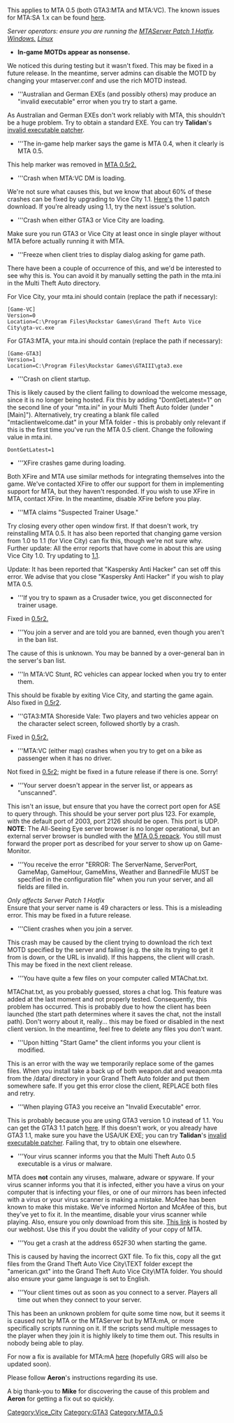 {{MTA0.5 page}}
{{Historical|This article applies to an older version of Multi Theft Auto for GTAIII and Vice City. The current release is [[/http://forum.mtasa.com/viewtopic.php?f=31&t=31692 0.5r2.md|http://forum.mtasa.com/viewtopic.php?f=31&t=31692 0.5r2]]. The updated article for 0.5r2 can be found [[/MTA_0.5r2_Known_Issues.md|here]].}}

This applies to MTA 0.5 (both GTA3:MTA and MTA:VC). The known issues for MTA:SA 1.x can be found [[/Known_Issues_-_FAQ.md|here]].

''Server operators: ensure you are running the [http://forum.mtasa.com/viewtopic.php?f=44&t=27645 MTAServer Patch 1 Hotfix]. [http://files.mtasa.com/apps/0.5/mta05_server_win32_patch1_hotfix.zip Windows.] [http://files.mtasa.com/apps/0.5/mta05_server_linux_patch1_hotfix.tar.gz Linux]''

*'''In-game MOTDs appear as nonsense.'''
We noticed this during testing but it wasn't fixed. This may be fixed in a future release. In the meantime, server admins can disable the MOTD by changing your mtaserver.conf and use the rich MOTD instead.

*'''Australian and German EXEs (and possibly others) may produce an "invalid executable" error when you try to start a game.
As Australian and German EXEs don't work reliably with MTA, this shouldn't be a huge problem. Try to obtain a standard EXE. You can try '''Talidan''''s [http://forum.mtasa.com/viewtopic.php?f=50&t=12180 invalid executable patcher].

*'''The in-game help marker says the game is MTA 0.4, when it clearly is MTA 0.5.
This help marker was removed in [http://forum.mtasa.com/viewtopic.php?f=31&t=31692 MTA 0.5r2.]

*'''Crash when MTA:VC DM is loading.
We're not sure what causes this, but we know that about 60% of these crashes can be fixed by upgrading to Vice City 1.1. [http://updates.rockstargames.com/patches/vicecity/vicepatch_11.zip Here's] the 1.1 patch download. If you're already using 1.1, try the next issue's solution.

*'''Crash when either GTA3 or Vice City are loading.
Make sure you run GTA3 or Vice City at least once in single player without MTA before actually running it with MTA.

*'''Freeze when client tries to display dialog asking for game path.
There have been a couple of occurrence of this, and we'd be interested to see why this is. You can avoid it by manually setting the path in the mta.ini in the Multi Theft Auto directory.

For Vice City, your mta.ini should contain (replace the path if necessary):
<pre>[Game-VC]
Version=0
Location=C:\Program Files\Rockstar Games\Grand Theft Auto Vice City\gta-vc.exe</pre>

For GTA3:MTA, your mta.ini should contain (replace the path if necessary):
<pre>[Game-GTA3]
Version=1
Location=C:\Program Files\Rockstar Games\GTAIII\gta3.exe</pre>

*'''Crash on client startup.
This is likely caused by the client failing to download the welcome message, since it is no longer being hosted. Fix this by adding "DontGetLatest=1" on the second line of your "mta.ini" in your Multi Theft Auto folder (under "[Main]"). Alternatively, try creating a blank file called "mtaclientwelcome.dat" in your MTA folder - this is probably only relevant if this is the first time you've run the MTA 0.5 client. Change the following value in mta.ini.

<pre>DontGetLatest=1</pre>

*'''XFire crashes game during loading.
Both XFire and MTA use similar methods for integrating themselves into the game. We've contacted XFire to offer our support for them in implementing support for MTA, but they haven't responded. If you wish to use XFire in MTA, contact XFire. In the meantime, disable XFire before you play.

*'''MTA claims "Suspected Trainer Usage."
Try closing every other open window first. If that doesn't work, try reinstalling MTA 0.5. It has also been reported that changing game version from 1.0 to 1.1 (for Vice City) can fix this, though we're not sure why.<br>
Further update: All the error reports that have come in about this are using Vice City 1.0. Try updating to [http://updates.rockstargames.com/patches/vicecity/vicepatch_11.zip 1.1].

Update: It has been reported that "Kaspersky Anti Hacker" can set off this error. We advise that you close "Kaspersky Anti Hacker" if you wish to play MTA 0.5.

*'''If you try to spawn as a Crusader twice, you get disconnected for trainer usage.
Fixed in [http://forum.mtasa.com/viewtopic.php?f=31&t=31692 0.5r2.]

*'''You join a server and are told you are banned, even though you aren't in the ban list.
The cause of this is unknown. You may be banned by a over-general ban in the server's ban list.

*'''In MTA:VC Stunt, RC vehicles can appear locked when you try to enter them.
This should be fixable by exiting Vice City, and starting the game again. Also fixed in [http://forum.mtasa.com/viewtopic.php?f=31&t=31692 0.5r2].

*'''GTA3:MTA Shoreside Vale: Two players and two vehicles appear on the character select screen, followed shortly by a crash.
Fixed in [http://forum.mtasa.com/viewtopic.php?f=31&t=31692 0.5r2.]

*'''MTA:VC (either map) crashes when you try to get on a bike as passenger when it has no driver.
Not fixed in [http://forum.mtasa.com/viewtopic.php?f=31&t=31692 0.5r2;] might be fixed in a future release if there is one. Sorry!

*'''Your server doesn't appear in the server list, or appears as "unscanned".
This isn't an issue, but ensure that you have the correct port open for ASE to query through. This should be your server port plus 123. For example, with the default port of 2003, port 2126 should be open. This port is UDP.<br>
'''NOTE''': The All-Seeing Eye server browser is no longer operational, but an external server browser is bundled with the [http://files.mtasa.com/apps/0.5/mta05_full_installer_repack.exe MTA 0.5 repack]. You still must forward the proper port as described for your server to show up on Game-Monitor.

*'''You receive the error "ERROR: The ServerName, ServerPort, GameMap, GameHour, GameMins, Weather and BannedFile MUST be specified in the configuration file" when you run your server, and all fields are filled in.
''Only affects Server Patch 1 Hotfix''<br>
Ensure that your server name is 49 characters or less. This is a misleading error. This may be fixed in a future release.

*'''Client crashes when you join a server.
This crash may be caused by the client trying to download the rich text MOTD specified by the server and failing (e.g. the site its trying to get it from is down, or the URL is invalid). If this happens, the client will crash. This may be fixed in the next client release.

*'''You have quite a few files on your computer called MTAChat.txt.
MTAChat.txt, as you probably guessed, stores a chat log. This feature was added at the last moment and not properly tested. Consequently, this problem has occurred. This is probably due to how the client has been launched (the start path determines where it saves the chat, not the install path). Don't worry about it, really... this may be fixed or disabled in the next client version. In the meantime, feel free to delete any files you don't want.

*'''Upon hitting "Start Game" the client informs you your client is modified.
This is an error with the way we temporarily replace some of the games files. When you install take a back up of both weapon.dat and weapon.mta from the /data/ directory in your Grand Theft Auto folder and put them somewhere safe. If you get this error close the client, REPLACE both files and retry. 

*'''When playing GTA3 you receive an "Invalid Executable" error.
This is probably because you are using GTA3 version 1.0 instead of 1.1. You can get the GTA3 1.1 patch [http://updates.rockstargames.com/patches/grandtheftauto3/GTA3patch1.1.zip here]. If this doesn't work, or you already have GTA3 1.1, make sure you have the USA/UK EXE; you can try '''Talidan''''s [http://forum.mtasa.com/viewtopic.php?f=50&t=12180 invalid executable patcher]. Failing that, try to obtain one elsewhere.

*'''Your virus scanner informs you that the Multi Theft Auto 0.5 executable is a virus or malware.
MTA does '''not''' contain any viruses, malware, adware or spyware. If your virus scanner informs you that it is infected, either you have a virus on your computer that is infecting your files, or one of our mirrors has been infected with a virus or your virus scanner is making a mistake. McAfee has been known to make this mistake. We've informed Norton and McAfee of this, but they've yet to fix it. In the meantime, disable your virus scanner while playing. Also, ensure you only download from this site. [http://files.mtasa.com/apps/0.5/mta05_full_installer_repack.exe This link] is hosted by our webhost. Use this if you doubt the validity of your copy of MTA.

*'''You get a crash at the address 652F30 when starting the game.
This is caused by having the incorrect GXT file. To fix this, copy all the gxt files from the Grand Theft Auto Vice City\TEXT folder except the "american.gxt" into the Grand Theft Auto Vice City\MTA folder. You should also ensure your game language is set to English.

*'''Your client times out as soon as you connect to a server. Players all time out when they connect to your server.
This has been an unknown problem for quite some time now, but it seems it is caused not by MTA or the MTAServer but by MTA:mA, or more specifically scripts running on it. If the scripts send multiple messages to the player when they join it is highly likely to time them out. This results in nobody being able to play. 

For now a fix is available for MTA:mA [http://forum.mtasa.com/viewtopic.php?p=181919#181919 here] (hopefully GRS will also be updated soon).

Please follow '''Aeron''''s instructions regarding its use.

A big thank-you to '''Mike''' for discovering the cause of this problem and '''Aeron''' for getting a fix out so quickly.

[[/Category:Vice_City.md|Category:Vice_City]]
[[/Category:GTA3.md|Category:GTA3]]
[[/Category:MTA_0.5.md|Category:MTA_0.5]]